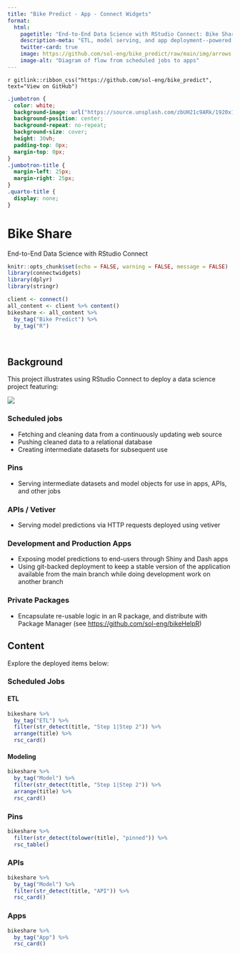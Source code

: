 ```yaml
---
title: "Bike Predict - App - Connect Widgets"
format:
  html:
    pagetitle: "End-to-End Data Science with RStudio Connect: Bike Share"
    description-meta: "ETL, model serving, and app deployment--powered by RStudio Connect."
    twitter-card: true
    image: https://github.com/sol-eng/bike_predict/raw/main/img/arrows.drawio.png
    image-alt: "Diagram of flow from scheduled jobs to apps"
---
```


::: {.column-screen}
`r gitlink::ribbon_css("https://github.com/sol-eng/bike_predict", text="View on GitHub")`

```css
.jumbotron {
  color: white;
  background-image: url("https://source.unsplash.com/zbUH21c9ARk/1920x1080");
  background-position: center;
  background-repeat: no-repeat;
  background-size: cover;
  height: 30vh;
  padding-top: 0px;
  margin-top: 0px;
}
.jumbotron-title {
  margin-left: 25px;
  margin-right: 25px;
}
.quarto-title {
  display: none;
}
```

<div class="jumbotron jumbotron-fluid">
<div class="container">
<h1 class="display-3 jumbotron-title" color="#f0f0f0">Bike Share</h1>
<p class="lead jumbotron-title">End-to-End Data Science with RStudio Connect</p>
</div>
</div>

:::

```r
knitr::opts_chunk$set(echo = FALSE, warning = FALSE, message = FALSE)
library(connectwidgets)
library(dplyr)
library(stringr)

client <- connect()
all_content <- client %>% content()
bikeshare <- all_content %>% 
  by_tag("Bike Predict") %>%
  by_tag("R")
```

<br>

## Background

This project illustrates using RStudio Connect to deploy a data science project featuring:

![](https://github.com/sol-eng/bike_predict/raw/main/img/arrows.drawio.png)

### Scheduled jobs

- Fetching and cleaning data from a continuously updating web source
- Pushing cleaned data to a relational database
- Creating intermediate datasets for subsequent use

### Pins

- Serving intermediate datasets and model objects for use in apps, APIs, and other jobs

### APIs / Vetiver

- Serving model predictions via HTTP requests deployed using vetiver

### Development and Production Apps
  
- Exposing model predictions to end-users through Shiny and Dash apps
- Using git-backed deployment to keep a stable version of the application available from the main branch while doing development work on another branch

### Private Packages

- Encapsulate re-usable logic in an R package, and distribute with Package Manager (see <https://github.com/sol-eng/bikeHelpR>)

## Content

Explore the deployed items below:

### Scheduled Jobs

::: {.panel-tabset}

#### ETL

```r
bikeshare %>% 
  by_tag("ETL") %>%
  filter(str_detect(title, "Step 1|Step 2")) %>%
  arrange(title) %>%
  rsc_card()
```

#### Modeling

```r
bikeshare %>% 
  by_tag("Model") %>%
  filter(str_detect(title, "Step 1|Step 2")) %>%
  arrange(title) %>%
  rsc_card()
```

:::

### Pins

```r
bikeshare %>%
  filter(str_detect(tolower(title), "pinned")) %>%
  rsc_table()
```

### APIs

```r
bikeshare %>%
  by_tag("Model") %>%
  filter(str_detect(title, "API")) %>%
  rsc_card()
```

### Apps

```r
bikeshare %>%
  by_tag("App") %>%
  rsc_card()
```
